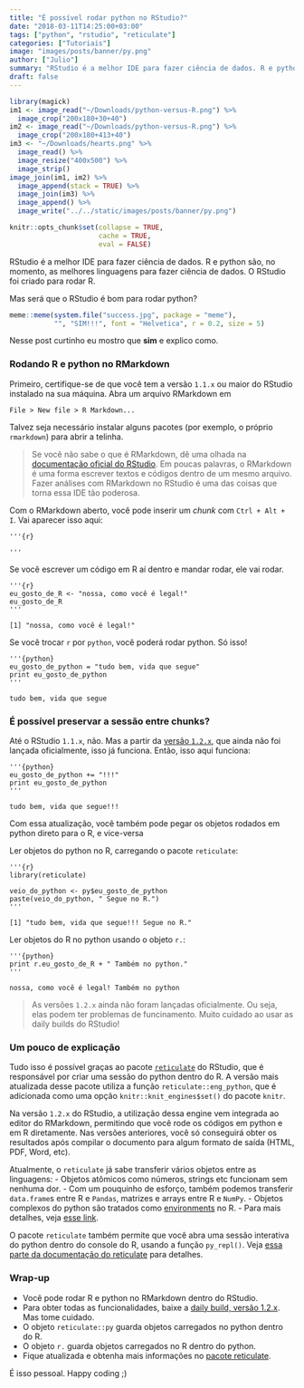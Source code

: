 ```yaml
---
title: "É possível rodar python no RStudio?"
date: "2018-03-11T14:25:00+03:00"
tags: ["python", "rstudio", "reticulate"]
categories: ["Tutoriais"]
image: "images/posts/banner/py.png"
author: ["Julio"]
summary: "RStudio é a melhor IDE para fazer ciência de dados. R e python são, no momento, as melhores linguagens para fazer ciência de dados. O RStudio foi criado para rodar R. Será que também serve para rodar python? Nesse post curtinho eu respondo que sim e explico como..."
draft: false
---
```


```r
library(magick)
im1 <- image_read("~/Downloads/python-versus-R.png") %>% 
  image_crop("200x180+30+40")
im2 <- image_read("~/Downloads/python-versus-R.png") %>% 
  image_crop("200x180+413+40")
im3 <- "~/Downloads/hearts.png" %>% 
  image_read() %>% 
  image_resize("400x500") %>% 
  image_strip()
image_join(im1, im2) %>% 
  image_append(stack = TRUE) %>% 
  image_join(im3) %>% 
  image_append() %>% 
  image_write("../../static/images/posts/banner/py.png")
```

```r
knitr::opts_chunk$set(collapse = TRUE, 
                      cache = TRUE, 
                      eval = FALSE)
```

RStudio é a melhor IDE para fazer ciência de dados. R e python são, no momento, as melhores linguagens para fazer ciência de dados. O RStudio foi criado para rodar R. 

Mas será que o RStudio é bom para rodar python? 

```r
meme::meme(system.file("success.jpg", package = "meme"), 
           "", "SIM!!!", font = "Helvetica", r = 0.2, size = 5)
```

Nesse post curtinho eu mostro que **sim** e explico como.

### Rodando R e python no RMarkdown

Primeiro, certifique-se de que você tem a versão `1.1.x` ou maior do RStudio instalado na sua máquina. Abra um arquivo RMarkdown em 

```
File > New file > R Markdown...
```

Talvez seja necessário instalar alguns pacotes (por exemplo, o próprio `rmarkdown`) para abrir a telinha.

> Se você não sabe o que é RMarkdown, dê uma olhada na [documentação oficial do RStudio](https://rmarkdown.rstudio.com/lesson-1.html). Em poucas palavras, o RMarkdown é uma forma escrever textos e códigos dentro de um mesmo arquivo. Fazer análises com RMarkdown no RStudio é uma das coisas que torna essa IDE tão poderosa.

Com o RMarkdown aberto, você pode inserir um *chunk* com `Ctrl + Alt + I`. Vai aparecer isso aqui: 

```
'''{r}

'''
```

Se você escrever um código em R aí dentro e mandar rodar, ele vai rodar. 

```
'''{r}
eu_gosto_de_R <- "nossa, como você é legal!"
eu_gosto_de_R
'''

[1] "nossa, como você é legal!"

```

Se você trocar `r` por `python`, você poderá rodar python. Só isso!

```
'''{python}
eu_gosto_de_python = "tudo bem, vida que segue"
print eu_gosto_de_python
'''

tudo bem, vida que segue

```

### É possível preservar a sessão entre chunks?

Até o RStudio `1.1.x`, não. Mas a partir da [versão `1.2.x`](https://dailies.rstudio.com/), que ainda não foi lançada oficialmente, isso já funciona. Então, isso aqui funciona:

```
'''{python}
eu_gosto_de_python += "!!!" 
print eu_gosto_de_python
'''

tudo bem, vida que segue!!!

```

Com essa atualização, você também pode pegar os objetos rodados em python direto para o R, e vice-versa


Ler objetos do python no R, carregando o pacote `reticulate`:

```
'''{r}
library(reticulate)

veio_do_python <- py$eu_gosto_de_python
paste(veio_do_python, " Segue no R.")
'''

[1] "tudo bem, vida que segue!!! Segue no R."

```

Ler objetos do R no python usando o objeto `r.`:

```
'''{python}
print r.eu_gosto_de_R + " Também no python."
'''

nossa, como você é legal! Também no python

```

> As versões `1.2.x` ainda não foram lançadas oficialmente. Ou seja, elas podem ter problemas de funcinamento. Muito cuidado ao usar as daily builds do RStudio!

### Um pouco de explicação

Tudo isso é possível graças ao pacote [`reticulate`](http://curso-r.com/blog/2017/11/20/2017-11-20-reticulate/) do RStudio, que é responsável por criar uma sessão do python dentro do R. A versão mais atualizada desse pacote utiliza a função `reticulate::eng_python`, que é adicionada como uma opção `knitr::knit_engines$set()` do pacote `knitr`.  

Na versão `1.2.x` do RStudio, a utilização dessa engine vem integrada ao editor do RMarkdown, permitindo que você rode os códigos em python e em R diretamente. Nas versões anteriores, você só conseguirá obter os resultados após compilar o documento para algum formato de saída (HTML, PDF, Word, etc).

Atualmente, o `reticulate` já sabe transferir vários objetos entre as linguagens: 
- Objetos atômicos como números, strings etc funcionam sem nenhuma dor. 
- Com um pouquinho de esforço, também podemos transferir `data.frame`s entre R e `Pandas`, matrizes e arrays entre R e `NumPy`. 
- Objetos complexos do python são tratados como [environments](http://curso-r.com/blog/2017/06/19/2017-06-19-environments/) no R.
- Para mais detalhes, veja [esse link](https://rstudio.github.io/reticulate/index.html#type-conversions).

O pacote `reticulate` também permite que você abra uma sessão interativa do python dentro do console do R, usando a função `py_repl()`. Veja [essa parte da documentação do reticulate](https://rstudio.github.io/reticulate/index.html#python-repl) para detalhes.

### Wrap-up

- Você pode rodar R e python no RMarkdown dentro do RStudio.
- Para obter todas as funcionalidades, baixe a [daily build, versão 1.2.x](https://dailies.rstudio.com/). Mas tome cuidado.
- O objeto `reticulate::py` guarda objetos carregados no python dentro do R.
- O objeto `r.` guarda objetos carregados no R dentro do python.
- Fique atualizada e obtenha mais informações no [pacote reticulate](https://rstudio.github.io/reticulate/index.html).

É isso pessoal. Happy coding ;)
